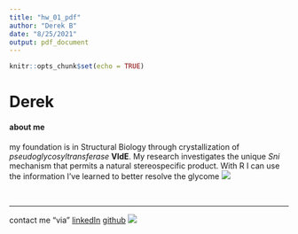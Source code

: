 ```yaml
---
title: "hw_01_pdf"
author: "Derek B"
date: "8/25/2021"
output: pdf_document
---
```


```r
knitr::opts_chunk$set(echo = TRUE)
```

# __Derek__ 
#### __about me__ 

my foundation is in Structural Biology through crystallization of _pseudoglycosyltransferase_ __VldE__. My research investigates the unique _Sni_ mechanism that permits a natural stereospecific product. With R I can use the information I've learned to better resolve the glycome
![](https://external-content.duckduckgo.com/iu/?u=https%3A%2F%2Fi.stack.imgur.com%2FZ70v9.png&f=1&nofb=1)

<br>

***
contact me "via" [linkedIn](www.linkedin.com/in/derek-bratcher)
[github](https://github.com/Deebee33) ![](https://external-content.duckduckgo.com/iu/?u=https%3A%2F%2Ftse1.mm.bing.net%2Fth%3Fid%3DOIP.46goeWrG5eWVufJGs5vjVwHaEK%26pid%3DApi&f=1)